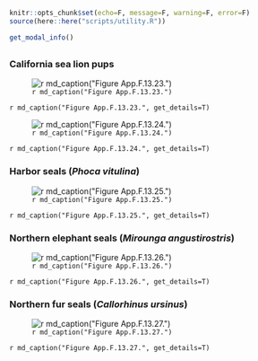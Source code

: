 ```r
knitr::opts_chunk$set(echo=F, message=F, warning=F, error=F)
source(here::here("scripts/utility.R"))
```
```r
get_modal_info()
```

## {.tabset}

### California sea lion pups

![`r md_caption("Figure App.F.13.23.")`](../img/cinms_cr/App.F.13.23.jpg)

`r md_caption("Figure App.F.13.23.", get_details=T)`

![`r md_caption("Figure App.F.13.24.")`](../img/cinms_cr/App.F.13.24.jpg)

`r md_caption("Figure App.F.13.24.", get_details=T)`

### Harbor seals (_Phoca vitulina_)

![`r md_caption("Figure App.F.13.25.")`](../img/cinms_cr/App.F.13.25.jpg)

`r md_caption("Figure App.F.13.25.", get_details=T)`

### Northern elephant seals (_Mirounga angustirostris_)

![`r md_caption("Figure App.F.13.26.")`](../img/cinms_cr/App.F.13.26.jpg)

`r md_caption("Figure App.F.13.26.", get_details=T)`

### Northern fur seals (_Callorhinus ursinus_)

![`r md_caption("Figure App.F.13.27.")`](../img/cinms_cr/App.F.13.27.jpg)

`r md_caption("Figure App.F.13.27.", get_details=T)`
